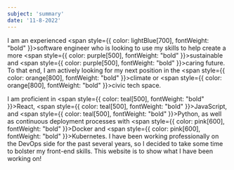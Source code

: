 ```yaml
---
subject: 'summary'
date: '11-8-2022'
---
```


I am an experienced <span style={{ color: lightBlue[700], fontWeight: "bold" }}>software engineer</span> 
who is looking to use my skills to help create a more <span style={{ color: purple[500], fontWeight: "bold" }}>sustainable</span> and 
<span style={{ color: purple[500], fontWeight: "bold" }}>caring</span> future. To that end, 
I am actively looking for my next position in the <span style={{ color: orange[800], fontWeight: "bold" }}>climate</span> or 
<span style={{ color: orange[800], fontWeight: "bold" }}>civic tech</span> space. 

I am proficient in <span style={{ color: teal[500], fontWeight: "bold" }}>React</span>, 
<span style={{ color: teal[500], fontWeight: "bold" }}>JavaScript</span>, and 
<span style={{ color: teal[500], fontWeight: "bold" }}>Python</span>, 
as well as  continuous deployment processes with <span style={{ color: pink[600], fontWeight: "bold" }}>Docker</span> 
and <span style={{ color: pink[600], fontWeight: "bold" }}>Kubernetes</span>. I have been working professionally 
on the DevOps side for the past several years, so I decided to take some time to bolster my front-end skills. 
This website is to show what I have been working on! 